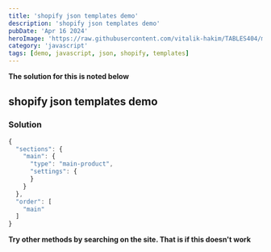 ```yaml
---
title: 'shopify json templates demo'
description: 'shopify json templates demo'
pubDate: 'Apr 16 2024'
heroImage: 'https://raw.githubusercontent.com/vitalik-hakim/TABLES404/main/error_b/JavaScript.png'
category: 'javascript'
tags: [demo, javascript, json, shopify, templates]
---
```


**The solution for this is noted below**

## shopify json templates demo

### Solution

```javascript
{
  "sections": {
    "main": {
      "type": "main-product",
      "settings": {
      }
    }
  },
  "order": [
    "main"
  ]
}
```

**Try other methods by searching on the site. That is if this doesn't work**
